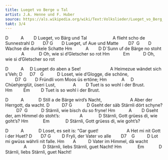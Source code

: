 ```yaml
---
title: Lueget vo Berge u Tal
artist: J.A. Henne und F. Huber
source: https://als.wikipedia.org/wiki/Text:Volkslieder/Lueget_vo_Berg_und_Tal
takt: 3/4
---
```


D          A        D
Lueget, vo Bärg und Tal
                    A
flieht scho de Sunnestrahl
D       D7 G       D
Lueget, uf Aue und Matte
       D7  G       D
Wachse die dunkele Schatte
Hm           A        D
D´Sunn uf de Bärge no stoht
             A            D
Oh, wie si d'Gletscher so rot
Hm           Em           D
Oh, wie si d'Gletscher so rot

D          A     D
Lueget do aben a See!
                       A
Heimezue wändet sich s’Veh;
D      D7    G           D
Loset, wie d'Glogge, die schöne,
        D7  G       D
Fründli vom Moos üs ertöne;
Hm            A     D
Chüehjerglüt, üseri Lust,
             A        D
Tuet is so wohl i der Brust.
Hm         Em         D
Tuet is so wohl i der Brust.

D          A            D
Still a de Bärge wird's Nacht,
                      A
Aber der Herrgott, da wacht.
D          D7 G            D
Gseht der säb Stärnli dört schyne?
         D7  G           D
Stärnli, wie bisch du so fryne!
Hm           A        D
Gseht der, am Himmel do stoht's:
               A             D
Stärnli, Gott grüess di, wie goht's?
Hm            Em             D
Stärnli, Gott grüess di, wie goht's?

D          A            D
Loset, es seit is: "Gar guet!
                      A
Het mi nit Gott i der Huet?
D       D7 G         D
Fryli, der Vater vo alle
       D7    G          D
Lot mi gwüss währli nit falle.
Hm       A          D
Vater im Himmel, dä wacht
               A             D
Stärnli, liebs Stärnli, guet Nacht! 
Hm             Em            D
Stärnli, liebs Stärnli, guet Nacht! 
